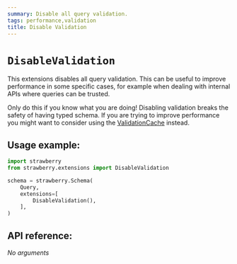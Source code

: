 ```yaml
---
summary: Disable all query validation.
tags: performance,validation
title: Disable Validation
---
```


# `DisableValidation`

This extensions disables all query validation. This can be useful to improve
performance in some specific cases, for example when dealing with internal APIs
where queries can be trusted.

<Warning>


Only do this if you know what you are doing! Disabling validation breaks the
safety of having typed schema. If you are trying to improve performance you
might want to consider using the [ValidationCache](./validation-cache) instead.

</Warning>


## Usage example:

```python
import strawberry
from strawberry.extensions import DisableValidation

schema = strawberry.Schema(
    Query,
    extensions=[
        DisableValidation(),
    ],
)
```

## API reference:

*No arguments*
